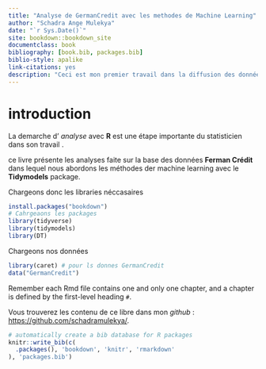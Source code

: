 ```yaml
--- 
title: "Analyse de GermanCredit avec les methodes de Machine Learning"
author: "Schadra Ange Mulekya"
date: "`r Sys.Date()`"
site: bookdown::bookdown_site
documentclass: book
bibliography: [book.bib, packages.bib]
biblio-style: apalike
link-citations: yes
description: "Ceci est mon premier travail dans la diffusion des données et des analyses faites dans R sous forme de livre accessible sur le net via GITHUB"
---
```


# introduction

La demarche d' _analyse_ avec **R** est une étape importante du statisticien dans son travail .


ce livre présente les analyses faite sur la base des données **Ferman Crédit** dans lequel nous abordons les méthodes der machine learning avec le **Tidymodels** package.


Chargeons donc les libraries néccasaires
```r
install.packages("bookdown")
# Cahrgeaons les packages
library(tidyverse)
library(tidymodels)
library(DT)

````

Chargeons nos données 

```r
library(caret) # pour ls donnes GermanCredit
data("GermanCredit")
```

Remember each Rmd file contains one and only one chapter, and a chapter is defined by the first-level heading `#`.

Vous trouverez les contenu de ce libre dans mon *github* : <https://github.com/schadramulekya/>.



```r
# automatically create a bib database for R packages
knitr::write_bib(c(
  .packages(), 'bookdown', 'knitr', 'rmarkdown'
), 'packages.bib')
```



